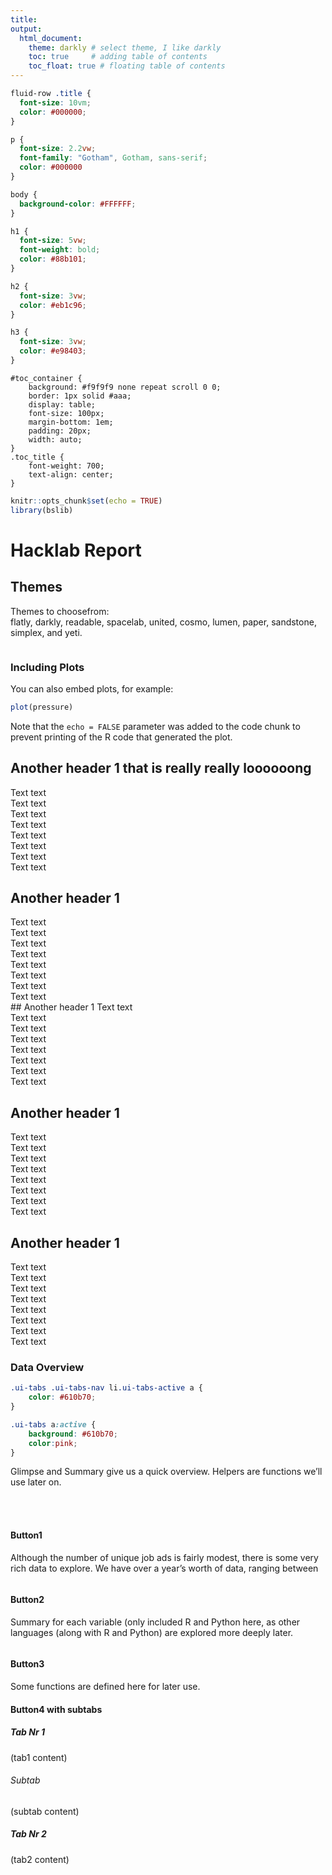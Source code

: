 ```yaml
---
title:
output:
  html_document:
    theme: darkly # select theme, I like darkly
    toc: true     # adding table of contents
    toc_float: true # floating table of contents
---
```

```css
fluid-row .title {
  font-size: 10vm;
  color: #000000;
}

p {                 
  font-size: 2.2vw;
  font-family: "Gotham", Gotham, sans-serif;
  color: #000000
}

body {               
  background-color: #FFFFFF;
}

h1 {             
  font-size: 5vw;
  font-weight: bold;
  color: #88b101;
}

h2 {
  font-size: 3vw;
  color: #eb1c96;
}

h3 {
  font-size: 3vw;
  color: #e98403;
}

```
<!-- 
highest header (h1) styling (Header indicated by #)
subheader (h2) styling (Header indicated by ##)
body = background
vw is for responsive font size
-->


```table
#toc_container {
    background: #f9f9f9 none repeat scroll 0 0;
    border: 1px solid #aaa;
    display: table;
    font-size: 100px;
    margin-bottom: 1em;
    padding: 20px;
    width: auto;
}
.toc_title {
    font-weight: 700;
    text-align: center;
}
```

```r
knitr::opts_chunk$set(echo = TRUE)
library(bslib)
```
# Hacklab Report

## Themes
Themes to choosefrom: <br>
flatly, darkly, readable, spacelab, united, cosmo, lumen, paper, sandstone, simplex, and yeti.

```r

```

### Including Plots

You can also embed plots, for example:

```r
plot(pressure)
```

Note that the `echo = FALSE` parameter was added to the code chunk to prevent printing of the R code that generated the plot.

## Another header 1 that is really really loooooong
Text text <br>
Text text <br>
Text text <br>
Text text <br>
Text text <br>
Text text <br>
Text text <br>
Text text <br>

## Another header 1
Text text <br>
Text text <br>
Text text <br>
Text text <br>
Text text <br>
Text text <br>
Text text <br>
Text text <br>
## Another header 1
Text text <br>
Text text <br>
Text text <br>
Text text <br>
Text text <br>
Text text <br>
Text text <br>
Text text <br>

## Another header 1
Text text <br>
Text text <br>
Text text <br>
Text text <br>
Text text <br>
Text text <br>
Text text <br>
Text text <br>

## Another header 1
Text text <br>
Text text <br>
Text text <br>
Text text <br>
Text text <br>
Text text <br>
Text text <br>
Text text <br>

### Data Overview {.tabset .tabset-fade .tabset-pills .pad}
```css
.ui-tabs .ui-tabs-nav li.ui-tabs-active a {
    color: #610b70;
}

.ui-tabs a:active {
    background: #610b70;
    color:pink;
}
```

<!-- tabset-pills is the background color of the button
.tabset-fade indicates whether the button should fade when clicking on the button
.tabset is the command to create a button/tab
-->

Glimpse and Summary give us a quick overview. Helpers are functions we'll use later on. 

<br><br>

#### Button1

Although the number of unique job ads is fairly modest, there is some very rich data to explore. We have over a year's worth of data, ranging between

```r

```


#### Button2

Summary for each variable (only included R and Python here, as other languages (along with R and Python) are explored more deeply later.

```r

```


#### Button3

Some functions are defined here for later use.

#### Button4 with subtabs {.tabset}
##### Tab Nr 1{.tabset}
(tab1 content)

###### Subtab
(subtab content)

##### Tab Nr 2
(tab2 content)
<!-- Important to note: Buttons need to be one level below the title
-->

